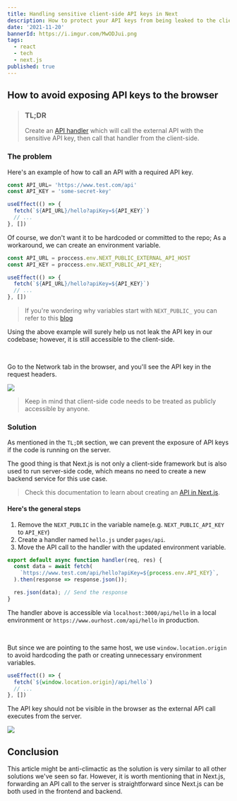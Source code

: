 ```yaml
---
title: Handling sensitive client-side API keys in Next
description: How to protect your API keys from being leaked to the client-side
date: '2021-11-20'
bannerId: https://i.imgur.com/MwODJui.png
tags:
  - react
  - tech
  - next.js
published: true
---
```


## How to avoid exposing API keys to the browser

> ### TL;DR
> Create an [API handler](https://nextjs.org/docs/api-routes/introduction) which will call the external API with the sensitive API key, then call that handler from the client-side.

### The problem

Here's an example of how to call an API with a required API key.

```jsx
const API_URL= 'https://www.test.com/api'
const API_KEY = 'some-secret-key'

useEffect(() => {
  fetch(`${API_URL}/hello?apiKey=${API_KEY}`)
  // ...
}, [])
```

Of course, we don't want it to be hardcoded or committed to the repo; As a workaround, we can create an environment variable.

```jsx
const API_URL = proccess.env.NEXT_PUBLIC_EXTERNAL_API_HOST
const API_KEY = proccess.env.NEXT_PUBLIC_API_KEY;

useEffect(() => {
  fetch(`${API_URL}/hello?apiKey=${API_KEY}`)
  // ...
}, [])
```

> If you're wondering why variables start with `NEXT_PUBLIC_` you can refer to this [blog](https://codegino.com/blog/next-js-environment-variables)

Using the above example will surely help us not leak the API key in our codebase; however, it is still accessible to the client-side.

<br />

Go to the Network tab in the browser, and you'll see the API key in the request headers.

<Img src="https://i.imgur.com/6ISSNTj.png" height={354} width={1220} />

> Keep in mind that client-side code needs to be treated as publicly accessible by anyone.

### Solution

As mentioned in the `TL;DR` section, we can prevent the exposure of API keys if the code is running on the server.

The good thing is that Next.js is not only a client-side framework but is also used to run server-side code, which means no need to create a new backend service for this use case.

> Check this documentation to learn about creating an [API in Next.js](https://nextjs.org/docs/api-routes/introduction).

#### Here's the general steps

1. Remove the `NEXT_PUBLIC` in the variable name(e.g. `NEXT_PUBLIC_API_KEY` to `API_KEY`)
2. Create a handler named `hello.js` under `pages/api`.
3. Move the API call to the handler with the updated environment variable.

```js
export default async function handler(req, res) {
  const data = await fetch(
    `https://www.test.com/api/hello?apiKey=${process.env.API_KEY}`,
  ).then(response => response.json());

  res.json(data); // Send the response
}
```
The handler above is accessible via `localhost:3000/api/hello` in a local environment or `https://www.ourhost.com/api/hello` in production.

<br />

But since we are pointing to the same host, we use `window.location.origin` to avoid hardcoding the path or creating unnecessary environment variables.

```jsx
useEffect(() => {
  fetch(`${window.location.origin}/api/hello`)
  // ...
}, [])
```

The API key should not be visible in the browser as the external API call executes from the server.

<Img src="https://i.imgur.com/HDqx4oz.png" height={282} width={1136} />

## Conclusion
This article might be anti-climactic as the solution is very similar to all other solutions we've seen so far.
However, it is worth mentioning that in Next.js, forwarding an API call to the server is straightforward since Next.js can be both used in the frontend and backend.